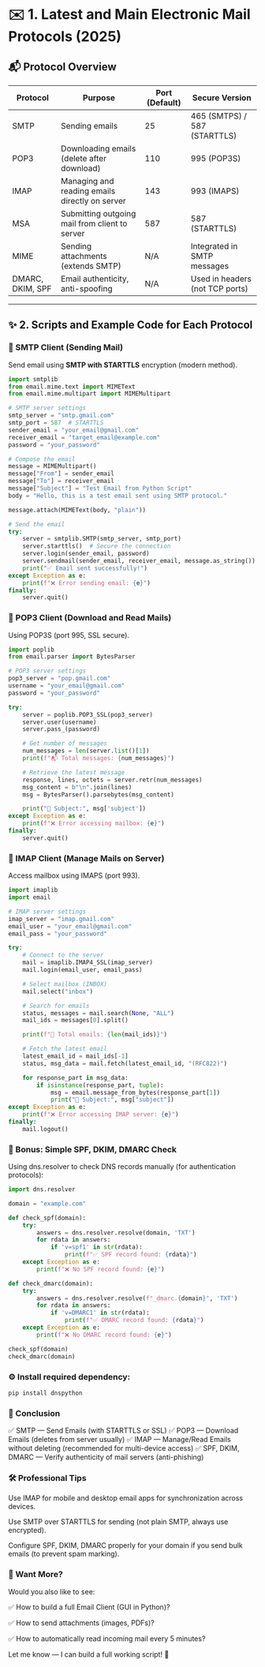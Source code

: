# ✉️ 1. Latest and Main Electronic Mail Protocols (2025)

## 📬 Protocol Overview

| Protocol | Purpose                                            | Port (Default) | Secure Version                  |
|----------|----------------------------------------------------|----------------|----------------------------------|
| SMTP     | Sending emails                                     | 25             | 465 (SMTPS) / 587 (STARTTLS)     |
| POP3     | Downloading emails (delete after download)         | 110            | 995 (POP3S)                      |
| IMAP     | Managing and reading emails directly on server     | 143            | 993 (IMAPS)                      |
| MSA      | Submitting outgoing mail from client to server     | 587            | 587 (STARTTLS)                  |
| MIME     | Sending attachments (extends SMTP)                 | N/A            | Integrated in SMTP messages     |
| DMARC, DKIM, SPF | Email authenticity, anti-spoofing         | N/A            | Used in headers (not TCP ports) |

---

## ✨ 2. Scripts and Example Code for Each Protocol

### 📨 SMTP Client (Sending Mail)
Send email using **SMTP with STARTTLS** encryption (modern method).

```python
import smtplib
from email.mime.text import MIMEText
from email.mime.multipart import MIMEMultipart

# SMTP server settings
smtp_server = "smtp.gmail.com"
smtp_port = 587  # STARTTLS
sender_email = "your_email@gmail.com"
receiver_email = "target_email@example.com"
password = "your_password"

# Compose the email
message = MIMEMultipart()
message["From"] = sender_email
message["To"] = receiver_email
message["Subject"] = "Test Email from Python Script"
body = "Hello, this is a test email sent using SMTP protocol."

message.attach(MIMEText(body, "plain"))

# Send the email
try:
    server = smtplib.SMTP(smtp_server, smtp_port)
    server.starttls()  # Secure the connection
    server.login(sender_email, password)
    server.sendmail(sender_email, receiver_email, message.as_string())
    print("✅ Email sent successfully!")
except Exception as e:
    print(f"❌ Error sending email: {e}")
finally:
    server.quit()
```
### 📨 POP3 Client (Download and Read Mails)
Using POP3S (port 995, SSL secure).

```python
import poplib
from email.parser import BytesParser

# POP3 server settings
pop3_server = "pop.gmail.com"
username = "your_email@gmail.com"
password = "your_password"

try:
    server = poplib.POP3_SSL(pop3_server)
    server.user(username)
    server.pass_(password)

    # Get number of messages
    num_messages = len(server.list()[1])
    print(f"📬 Total messages: {num_messages}")

    # Retrieve the latest message
    response, lines, octets = server.retr(num_messages)
    msg_content = b"\n".join(lines)
    msg = BytesParser().parsebytes(msg_content)

    print("📨 Subject:", msg['subject'])
except Exception as e:
    print(f"❌ Error accessing mailbox: {e}")
finally:
    server.quit()
```
### 📨 IMAP Client (Manage Mails on Server)
Access mailbox using IMAPS (port 993).

```python
import imaplib
import email

# IMAP server settings
imap_server = "imap.gmail.com"
email_user = "your_email@gmail.com"
email_pass = "your_password"

try:
    # Connect to the server
    mail = imaplib.IMAP4_SSL(imap_server)
    mail.login(email_user, email_pass)

    # Select mailbox (INBOX)
    mail.select("inbox")

    # Search for emails
    status, messages = mail.search(None, "ALL")
    mail_ids = messages[0].split()

    print(f"📩 Total emails: {len(mail_ids)}")

    # Fetch the latest email
    latest_email_id = mail_ids[-1]
    status, msg_data = mail.fetch(latest_email_id, "(RFC822)")

    for response_part in msg_data:
        if isinstance(response_part, tuple):
            msg = email.message_from_bytes(response_part[1])
            print("📨 Subject:", msg["subject"])
except Exception as e:
    print(f"❌ Error accessing IMAP server: {e}")
finally:
    mail.logout()
```
### 🔐 Bonus: Simple SPF, DKIM, DMARC Check
Using dns.resolver to check DNS records manually (for authentication protocols):

```python
import dns.resolver

domain = "example.com"

def check_spf(domain):
    try:
        answers = dns.resolver.resolve(domain, 'TXT')
        for rdata in answers:
            if 'v=spf1' in str(rdata):
                print(f"✅ SPF record found: {rdata}")
    except Exception as e:
        print(f"❌ No SPF record found: {e}")

def check_dmarc(domain):
    try:
        answers = dns.resolver.resolve(f"_dmarc.{domain}", 'TXT')
        for rdata in answers:
            if 'v=DMARC1' in str(rdata):
                print(f"✅ DMARC record found: {rdata}")
    except Exception as e:
        print(f"❌ No DMARC record found: {e}")

check_spf(domain)
check_dmarc(domain)
```
### ⚙️ Install required dependency:

```bash
pip install dnspython
```
### 🧠 Conclusion
✅ SMTP — Send Emails (with STARTTLS or SSL)
✅ POP3 — Download Emails (deletes from server usually)
✅ IMAP — Manage/Read Emails without deleting (recommended for multi-device access)
✅ SPF, DKIM, DMARC — Verify authenticity of mail servers (anti-phishing)

### 🛠 Professional Tips
Use IMAP for mobile and desktop email apps for synchronization across devices.

Use SMTP over STARTTLS for sending (not plain SMTP, always use encrypted).

Configure SPF, DKIM, DMARC properly for your domain if you send bulk emails (to prevent spam marking).

### 🚀 Want More?
Would you also like to see:

✅ How to build a full Email Client (GUI in Python)?

✅ How to send attachments (images, PDFs)?

✅ How to automatically read incoming mail every 5 minutes?

Let me know — I can build a full working script! 🎯


